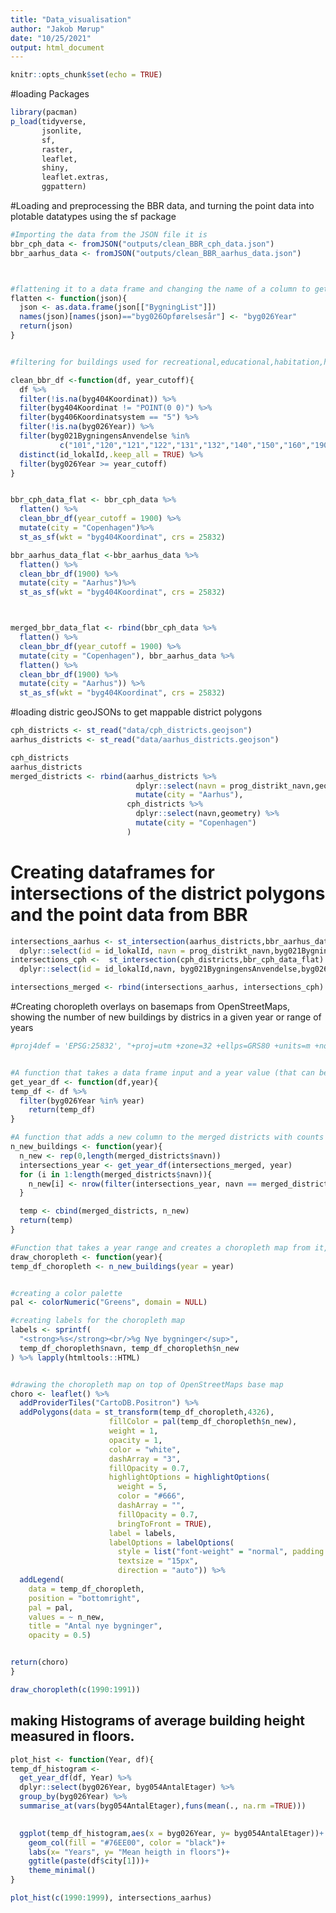 ```yaml
---
title: "Data_visualisation"
author: "Jakob Mørup"
date: "10/25/2021"
output: html_document
---
```


```r
knitr::opts_chunk$set(echo = TRUE)
```

#loading Packages
```r
library(pacman)
p_load(tidyverse,
       jsonlite,
       sf,
       raster,
       leaflet,
       shiny,
       leaflet.extras,
       ggpattern)

```




#Loading and preprocessing the BBR data, and turning the point data into plotable datatypes using the sf package
```r
#Importing the data from the JSON file it is
bbr_cph_data <- fromJSON("outputs/clean_BBR_cph_data.json")
bbr_aarhus_data <- fromJSON("outputs/clean_BBR_aarhus_data.json")



#flattening it to a data frame and changing the name of a column to get rid of danish letters
flatten <- function(json){
  json <- as.data.frame(json[["BygningList"]])
  names(json)[names(json)=="byg026Opførelsesår"] <- "byg026Year"
  return(json)
}


#filtering for buildings used for recreational,educational,habitation,health, light- and service industry out discarding other buildings, refer to BBRkodelister20210322 for the complete list of codes

clean_bbr_df <-function(df, year_cutoff){
  df %>% 
  filter(!is.na(byg404Koordinat)) %>% 
  filter(byg404Koordinat != "POINT(0 0)") %>% 
  filter(byg406Koordinatsystem == "5") %>% 
  filter(!is.na(byg026Year)) %>% 
  filter(byg021BygningensAnvendelse %in% 
           c("101","120","121","122","131","132","140","150","160","190","321","322","324","331","332","333","334","339","421","422","429","431","432","433","439","441","532","533")) %>% 
  distinct(id_lokalId,.keep_all = TRUE) %>% 
  filter(byg026Year >= year_cutoff)
}


bbr_cph_data_flat <- bbr_cph_data %>%
  flatten() %>% 
  clean_bbr_df(year_cutoff = 1900) %>% 
  mutate(city = "Copenhagen")%>% 
  st_as_sf(wkt = "byg404Koordinat", crs = 25832)

bbr_aarhus_data_flat <-bbr_aarhus_data %>%
  flatten() %>% 
  clean_bbr_df(1900) %>% 
  mutate(city = "Aarhus")%>% 
  st_as_sf(wkt = "byg404Koordinat", crs = 25832)



merged_bbr_data_flat <- rbind(bbr_cph_data %>%
  flatten() %>% 
  clean_bbr_df(year_cutoff = 1900) %>% 
  mutate(city = "Copenhagen"), bbr_aarhus_data %>%
  flatten() %>% 
  clean_bbr_df(1900) %>% 
  mutate(city = "Aarhus")) %>% 
  st_as_sf(wkt = "byg404Koordinat", crs = 25832)

```

#loading distric geoJSONs to get mappable district polygons
```r

cph_districts <- st_read("data/cph_districts.geojson")
aarhus_districts <- st_read("data/aarhus_districts.geojson")

cph_districts
aarhus_districts
merged_districts <- rbind(aarhus_districts %>% 
                            dplyr::select(navn = prog_distrikt_navn,geometry) %>% 
                            mutate(city = "Aarhus"),
                          cph_districts %>% 
                            dplyr::select(navn,geometry) %>% 
                            mutate(city = "Copenhagen")
                          )
```

# Creating dataframes for intersections of the district polygons and the point data from BBR
```r
intersections_aarhus <- st_intersection(aarhus_districts,bbr_aarhus_data_flat) %>% 
  dplyr::select(id = id_lokalId, navn = prog_distrikt_navn,byg021BygningensAnvendelse,byg026Year,byg054AntalEtager,byg406Koordinatsystem,city,geometry)
intersections_cph <-  st_intersection(cph_districts,bbr_cph_data_flat) %>% 
  dplyr::select(id = id_lokalId,navn, byg021BygningensAnvendelse,byg026Year,byg054AntalEtager,byg406Koordinatsystem,city,geometry)

intersections_merged <- rbind(intersections_aarhus, intersections_cph)


```


#Creating choropleth overlays on basemaps from OpenStreetMaps, showing the number of new buildings by districs in a given year or range of years

```r
#proj4def = 'EPSG:25832', "+proj=utm +zone=32 +ellps=GRS80 +units=m +no_defs"


#A function that takes a data frame input and a year value (that can be a list/range of values) and returns a subset of the data frame where the year is in the input year(s)
get_year_df <- function(df,year){
temp_df <- df %>% 
  filter(byg026Year %in% year)
    return(temp_df)
}

#A function that adds a new column to the merged districts with counts of new buildings in each districts in that/those year(s) given a range of years, from the intersections data frame and returns the new dataframe
n_new_buildings <- function(year){
  n_new <- rep(0,length(merged_districts$navn))
  intersections_year <- get_year_df(intersections_merged, year)
  for (i in 1:length(merged_districts$navn)){
    n_new[i] <- nrow(filter(intersections_year, navn == merged_districts$navn[i]))
  }

  temp <- cbind(merged_districts, n_new)
  return(temp)
}

#Function that takes a year range and creates a choropleth map from it, based on BBR data and district geometry
draw_choropleth <- function(year){
temp_df_choropleth <- n_new_buildings(year = year)


#creating a color palette
pal <- colorNumeric("Greens", domain = NULL)

#creating labels for the choropleth map
labels <- sprintf(
  "<strong>%s</strong><br/>%g Nye bygninger</sup>",
  temp_df_choropleth$navn, temp_df_choropleth$n_new
) %>% lapply(htmltools::HTML)


#drawing the choropleth map on top of OpenStreetMaps base map
choro <- leaflet() %>% 
  addProviderTiles("CartoDB.Positron") %>% 
  addPolygons(data = st_transform(temp_df_choropleth,4326),
                      fillColor = pal(temp_df_choropleth$n_new),
                      weight = 1,
                      opacity = 1,
                      color = "white",
                      dashArray = "3",
                      fillOpacity = 0.7,
                      highlightOptions = highlightOptions(
                        weight = 5,
                        color = "#666",
                        dashArray = "",
                        fillOpacity = 0.7,
                        bringToFront = TRUE),
                      label = labels,
                      labelOptions = labelOptions(
                        style = list("font-weight" = "normal", padding = "3px 8px"),
                        textsize = "15px",
                        direction = "auto")) %>% 
  addLegend(
    data = temp_df_choropleth,
    position = "bottomright",
    pal = pal,
    values = ~ n_new,
    title = "Antal nye bygninger",
    opacity = 0.5)


return(choro)
}

draw_choropleth(c(1990:1991))

```



## making Histograms of average building height measured in floors.

```r
plot_hist <- function(Year, df){
temp_df_histogram <- 
  get_year_df(df, Year) %>%
  dplyr::select(byg026Year, byg054AntalEtager) %>% 
  group_by(byg026Year) %>% 
  summarise_at(vars(byg054AntalEtager),funs(mean(., na.rm =TRUE)))
  

  ggplot(temp_df_histogram,aes(x = byg026Year, y= byg054AntalEtager))+
    geom_col(fill = "#76EE00", color = "black")+
    labs(x= "Years", y= "Mean heigth in floors")+
    ggtitle(paste(df$city[1]))+
    theme_minimal()
}

plot_hist(c(1990:1999), intersections_aarhus)

```

